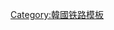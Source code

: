 {{鐵道路線|
| 模板名稱 = 京春线
| 名稱 = [[京春线]]
| 代表色 = #0066b3
| 背景色 = 
| 車站列表 = [[忘忧线]]：[[光云大學站|光-{云}-大學]] - <del>[[里门站|里门]]</del> - （[[上凤站|上凤]]）* - [[忘忧站|忘忧]]<br/>[[京春线]]：[[忘忧站|忘忧]] - [[新内站|新内]] - [[葛梅站|葛梅]] - [[别内站|别内]] - [[退溪院站|退溪院]] - [[思陵站|思陵]] - [[金谷站 (京畿道)|金谷]] - [[坪内好坪站|坪内好坪]] - [[天摩山站|天摩山]] - [[磨石站|磨石]] - <del>[[沓内站|沓内]]</del> - [[大成里站|大成里]] - <del>[[清平湖畔站|清平湖畔]]</del> - [[清平站 (韓國)|清平]] - [[上泉站 (京畿道)|上泉]] - <del>[[上色站|上色]]</del> - [[加平站|加平]] - [[屈峰山站|屈峰山]] - [[白杨里站|白杨里]] - [[江村站 (江原道)|江村]] - <del>[[衣岩站|衣岩]]</del> - [[金裕贞站|金裕贞]] - [[南春川站|南春川]] - [[春川站|春川]]<br/>1971年廢除路段：<del>[[城東站 (首爾)|城東]]</del> - <del>[[月谷站 (國鐵)|月谷]]</del> - [[光云大學站|城北]]†<br/>2010年廢除路段：[[城北站 (首爾)|城北]]† - <del>[[新孔德站|新孔德]]</del> - <del>[[花郎台站 (韓國鐵道公社)|花郎台]]</del> - [[葛梅站|葛梅]]‡ - [[退溪院站|退溪院]]<br/><del>站名</del>：廢站 † 現在的光-{云}-大學站 ‡ 廢除一段時間後移動再啟用 *忘憂線的鐵道距離標並無登錄}}
<noinclude>
[[Category:韓國铁路模板]]
</noinclude>
